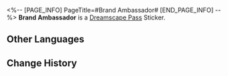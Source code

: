 <%-- [PAGE_INFO]
PageTitle=#Brand Ambassador#
[END_PAGE_INFO] --%>
{{Stub|Location information}}
{{Item Infobox
|id          = 223902
|image       = Dreamscape Pass Sticker Brand Ambassador.png{{subst:void|<!--$UPLOAD:<<SpriteOutput/TravelBrochure/StickFigures/223902.png>-<Dreamscape Pass Sticker Brand Ambassador.png>-<Item Icons>>-->}}
|type        = Dreamscape Pass Sticker
|type2       = It Was the Best of Times Stickers
|invCategory = 
|rarity      = 4
|effect      = 
|description = Digital stickers that can be used to decorate the pages of the Dreamtour Handbook. They come in many different styles.
|source1     = [[Fix Garcia's Emo Dial]]
}}
{{Description|I'll show you how to market an idol (or a pair).}}
'''Brand Ambassador''' is a [[Dreamscape Pass]] Sticker.

==Other Languages==
{{Other Languages
|en   = Brand Ambassador
|zhs  = 代言人
|zht  = 代言人
|ja   = イメージモデル
|ko   = 대변인
|es   = Embajador de marca
|fr   = Ambassadeur de marque
|ru   = Амбассадор
|th   = แอมบาสเดอร์
|vi   = Người Đại Diện
|de   = Werbebotschafter
|id   = Perwakilan
|pt   = Embaixador de Marca
}}

==Change History==
{{Change History|2.2}}